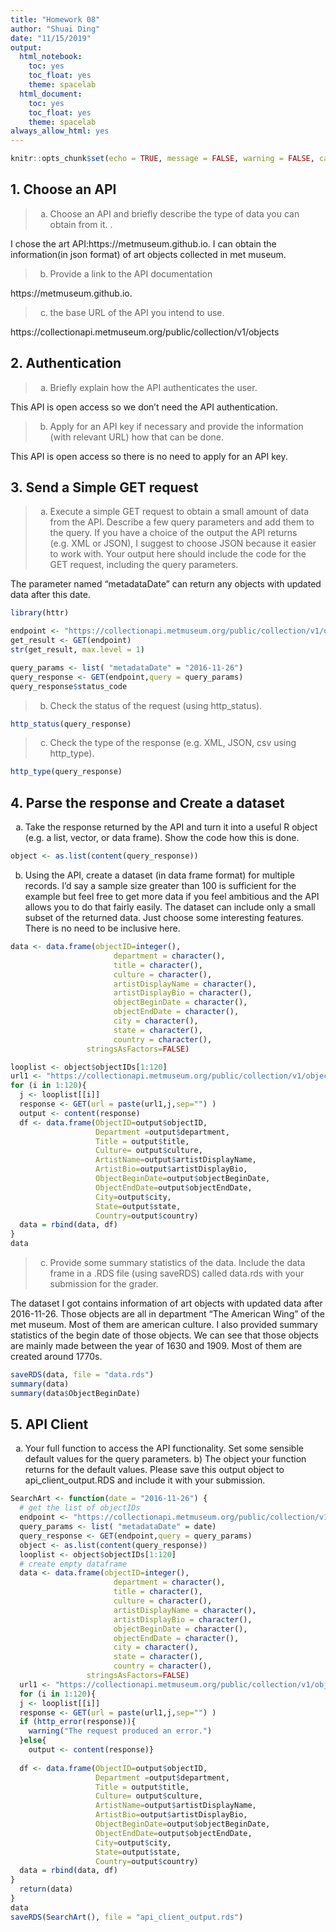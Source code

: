 ```yaml
---
title: "Homework 08"
author: "Shuai Ding"
date: "11/15/2019"
output:
  html_notebook:
    toc: yes
    toc_float: yes
    theme: spacelab
  html_document:
    toc: yes
    toc_float: yes
    theme: spacelab
always_allow_html: yes
---
```

```r
knitr::opts_chunk$set(echo = TRUE, message = FALSE, warning = FALSE, cache=FALSE)
```


## 1. Choose an API

>a) Choose an API and briefly describe the type of data you can obtain from it. . 

I chose the art API:https://metmuseum.github.io. 
I can obtain the information(in json format) of art objects collected in met museum.

>b) Provide a link to the API documentation 

https://metmuseum.github.io.

>c) the base URL of the API you intend to use.

https://collectionapi.metmuseum.org/public/collection/v1/objects


## 2. Authentication

> a) Briefly explain how the API authenticates the user.

This API is open access so we don't need the API authentication. 

>b) Apply for an API key if necessary and provide the information (with relevant URL) how that can be done.

This API is open access so there is no need to apply for an API key. 

## 3. Send a Simple GET request
>a) Execute a simple GET request to obtain a small amount of data from the API. Describe a few query parameters and add them to the query. If you have a choice of the output the API returns (e.g. XML or JSON), I suggest to choose JSON because it easier to work with. Your output here should include the code for the GET request, including the query parameters.


The parameter named "metadataDate" can return any objects with updated data after this date. 

```r
library(httr)

endpoint <- "https://collectionapi.metmuseum.org/public/collection/v1/objects"
get_result <- GET(endpoint)
str(get_result, max.level = 1)

query_params <- list( "metadataDate" = "2016-11-26")
query_response <- GET(endpoint,query = query_params)
query_response$status_code

```

>b) Check the status of the request (using http_status).

```r
http_status(query_response)
```

>c) Check the type of the response (e.g. XML, JSON, csv using http_type).

```r
http_type(query_response)
```

## 4. Parse the response and Create a dataset
a) Take the response returned by the API and turn it into a useful R object (e.g. a list, vector, or data frame). Show the code how this is done.

```r
object <- as.list(content(query_response))
```

b) Using the API, create a dataset (in data frame format) for multiple records. I'd say a sample size greater than 100 is sufficient for the example but feel free to get more data if you feel ambitious and the API allows you to do that fairly easily. The dataset can include only a small subset of the returned data. Just choose some interesting features. There is no need to be inclusive here.

```r
data <- data.frame(objectID=integer(),
                       department = character(),
                       title = character(),
                       culture = character(),
                       artistDisplayName = character(),
                       artistDisplayBio = character(),
                       objectBeginDate = character(),
                       objectEndDate = character(),
                       city = character(),
                       state = character(),
                       country = character(),
                 stringsAsFactors=FALSE)

looplist <- object$objectIDs[1:120]
url1 <- "https://collectionapi.metmuseum.org/public/collection/v1/objects/"
for (i in 1:120){
  j <- looplist[[i]]
  response <- GET(url = paste(url1,j,sep="") )
  output <- content(response)
  df <- data.frame(ObjectID=output$objectID, 
                   Department =output$department,
                   Title = output$title, 
                   Culture= output$culture,
                   ArtistName=output$artistDisplayName,
                   ArtistBio=output$artistDisplayBio,
                   ObjectBeginDate=output$objectBeginDate,
                   ObjectEndDate=output$objectEndDate,
                   City=output$city,
                   State=output$state,
                   Country=output$country)
  data = rbind(data, df)
}
data
```

>c) Provide some summary statistics of the data. Include the data frame in a .RDS file (using saveRDS) called data.rds with your submission for the grader.

The dataset I got contains information of art objects with updated data after 2016-11-26.  Those objects are all in department "The American Wing" of the met museum. Most of them are american culture.
I also provided summary statistics of the begin date of those objects. We can see that those objects are mainly made between the year of 1630 and 1909. Most of them are created around 1770s. 

```r
saveRDS(data, file = "data.rds")
summary(data)
summary(data$ObjectBeginDate)
```

## 5. API Client
a) Your full function to access the API functionality. Set some sensible default values for the query parameters. b) The object your function returns for the default values. Please save this output object to api_client_output.RDS and include it with your submission.

```r
SearchArt <- function(date = "2016-11-26") {
  # get the list of objectIDs
  endpoint <- "https://collectionapi.metmuseum.org/public/collection/v1/objects"
  query_params <- list( "metadataDate" = date)
  query_response <- GET(endpoint,query = query_params)
  object <- as.list(content(query_response))
  looplist <- object$objectIDs[1:120]
  # create empty dataframe 
  data <- data.frame(objectID=integer(),
                       department = character(),
                       title = character(),
                       culture = character(),
                       artistDisplayName = character(),
                       artistDisplayBio = character(),
                       objectBeginDate = character(),
                       objectEndDate = character(),
                       city = character(),
                       state = character(),
                       country = character(),
                 stringsAsFactors=FALSE)
  url1 <- "https://collectionapi.metmuseum.org/public/collection/v1/objects/"
  for (i in 1:120){
  j <- looplist[[i]]
  response <- GET(url = paste(url1,j,sep="") )
  if (http_error(response)){
    warning("The request produced an error.")
  }else{
    output <- content(response)}
  
  df <- data.frame(ObjectID=output$objectID, 
                   Department =output$department,
                   Title = output$title, 
                   Culture= output$culture,
                   ArtistName=output$artistDisplayName,
                   ArtistBio=output$artistDisplayBio,
                   ObjectBeginDate=output$objectBeginDate,
                   ObjectEndDate=output$objectEndDate,
                   City=output$city,
                   State=output$state,
                   Country=output$country)
  data = rbind(data, df)
}
  return(data)
}
data
saveRDS(SearchArt(), file = "api_client_output.rds")

```




